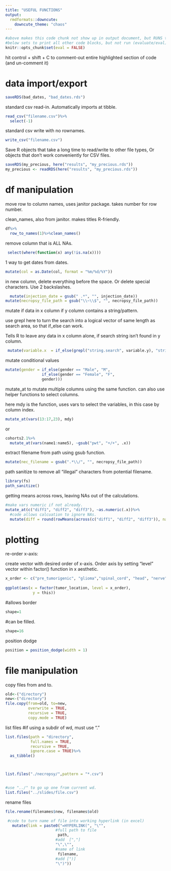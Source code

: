 ---
title: "USEFUL FUNCTIONS"
output:
  rmdformats::downcute:
    downcute_theme: "chaos"
---

```{r include=FALSE}
#above makes this code chunk not show up in output document, but RUNS the code below. 
#below sets to print all other code blocks, but not run (evaluate/eval) any of them. 
knitr::opts_chunk$set(eval = FALSE)
```

hit control + shift + C to comment-out entire highlighted section of code (and un-comment it)

# data import/export
```{r}
saveRDS(bad_dates, "bad_dates.rds")  
```







standard csv read-in. Automatically imports at tibble.

```{r}
read_csv("filename.csv")%>%
  select(-1)
```

standard csv write with no rownames.

```{r}
write_csv("filename.csv")
```



Save R objects that take a long time to read/write to other file types,
Or objects that don't work conveniently for CSV files. 
```{r}
saveRDS(my_precious, here("results", "my_precious.rds"))
my_precious <- readRDS(here("results", "my_precious.rds"))
```


















# df manipulation

move row to column names, uses janitor package. takes number for row number.

clean_names, also from janitor. makes titles R-friendly.

```{r}
df%>%
  row_to_names(1)%>%clean_names()
```


remove column that is ALL NAs. 
```{r}
 select(where(function(x) any(!is.na(x))))
```





1 way to get dates from dates.

```{r}
mutate(col = as.Date(col, format = "%m/%d/%Y"))
```

in new column, delete everything before the space.
Or delete special characters. Use 2 backslashes. 

```{r}

  mutate(injection_date = gsub(" .*", "", injection_date))
mutate(necropsy_file_path = gsub("\\~\\$", "", necropsy_file_path))
```

mutate if data in x column if y column contains a string/pattern.

use grepl here to turn the search into a logical vector of same length as search area, so that if_else can work.

Tells R to leave any data in x column alone, if search string isn't found in y column.

```{r}
 mutate(variable.x  = if_else(grepl("string.search", variable.y), "string.result", variable.x))
```

mutate conditional values

```{r}
mutate(gender = if_else(gender == "Male", "M",
                if_else(gender == "Female", "F",
                gender)))
```

mutate_at to mutate multiple columns using the same function. can also use helper functions to select columns.

here mdy is the function, uses vars to select the variables, in this case by column index.

```{r}
mutate_at(vars(13:17,23), mdy)
```

or

```{r}
cohorts2.1%>%
  mutate_at(vars(name1:name5), ~gsub("pwt", "+/+", .x))
```






extract filename from path using gsub function.

```{r}
mutate(nec_filename = gsub(".*\\/", "", necropsy_file_path))
```

path sanitize to remove all "illegal" characters from potential filename. 
```{r}
library(fs)
path_sanitize()
```





getting means across rows, leaving NAs out of the calculations. 
```{r}
#make vars numeric if not already.
mutate_at(c("diff1", "diff2", "diff3"), ~as.numeric(.x))%>%
  #code allows calcuation to ignore NAs. 
  mutate(diff = round(rowMeans(across(c("diff1", "diff2", "diff3")), na.rm=TRUE), 1))
```









# plotting

re-order x-axis:

create vector with desired order of x-axis. Order axis by setting "level" vector within factor() function in x aesthetic.

```{r}
x_order <- c("pre_tumorigenic", "glioma","spinal_cord", "head", "nerve")
             
ggplot(aes(x = factor(tumor_location, level = x_order), 
            y = this))
```

#allows border

```{r}
shape=1 
```

#can be filled.

```{r}
shape=16 
```

position dodge

```{r}
position = position_dodge(width = 1)
```

# file manipulation

copy files from and to.

```{r}
old<-("directory")
new<-("directory")
file.copy(from=old, to=new, 
          overwrite = TRUE, 
          recursive = TRUE, 
          copy.mode = TRUE)
```

list files
#if using a subdir of wd, must use "."

```{r}
list.files(path = "directory", 
           full.names = TRUE, 
           recursive = TRUE, 
           ignore.case = TRUE)%>%
  as_tibble()



list.files("./necropsy/",pattern = "*.csv") 


#use "../" to go up one from current wd. 
list.files("../slides/file.csv") 

```

rename files

```{r}
file.rename(filenames$new, filenames$old)
```


```{r}
 #code to turn name of file into working hyperlink (in excel)
   mutate(link = paste0("=HYPERLINK(", "\"", 
                      #full path to file
                       path,
                      #add  [","]
                      "\",\"", 
                      #name of link
                       filename,
                      #add [")]
                      "\")"))
```

